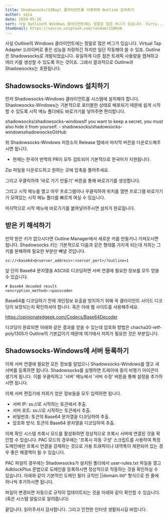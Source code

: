 ```yaml
---
title: Shadowsocks(V2Ray) 클라이언트를 사용하여 Outline 접속하기
author: seia
date: 2020-05-16
sort: 사실 Outline의 Windows 클라이언트에는 정말로 많은 버그가 있습니다. Virtu...
thumbnail: https://source.unsplash.com/random/1100x0
---
```


사실 Outline의 Windows 클라이언트에는 정말로 많은 버그가 있습니다. Virtual Tap Adapter 드라이버로 좋은 성능을 자랑하긴 하지만 일단 작동해야 쓸 수 있죠. Outline은 Shadowsocks로 개발되었습니다. 유일하게 다른 점은 트래픽 사용량을 캡쳐하고 여러 키를 생성할 수 있도록 하는 것이죠. 그래서 결과적으로 Outline과 Shadowsocks는 호환됩니다.



## Shadowsocks-Windows 설치하기

먼저 Shadowsocks-Windows 클라이언트를 시스템에 설치해야 합니다. Shadowsocks-Windows는 기본적으로 포터블한 상태로 배포되기 때문에 쉽게 시작할 수 있도록 시작 메뉴 폴더에도 바로가기를 넣어주면 편리합니다.

shadowsocks/shadowsocks-windowsIf you want to keep a secret, you must also hide it from yourself. - shadowsocks/shadowsocks-windowsshadowsocksGitHub

위 Shadowsocks-Windows 저장소의 Release 탭에서 마지막 버전을 다운로드해주시면 됩니다.

- 현재는 한국어 번역의 PR이 모두 검토되어 기본적으로 한국어가 지원됩니다.




Zip 파일을 다운로드하고 원하는 곳에 압축을 풀어주세요.



그리고 우클릭하여 '바로 가기 만들기' 버튼을 통해 바로가기를 생성합니다.



그리고 시작 메뉴를 열고 아무 프로그램이나 우클릭하여 위치를 열면 프로그램 바로가기가 모여있는 시작 메뉴 폴더를 빠르게 여실 수 있습니다.



마지막으로 시작 메뉴에 바로가기를 붙여넣어주시면 설치가 완료됩니다.



## 받은 키 해석하기

만약 받은 키가 없으시다면 Outline Manager에서 새로운 키를 만들거나 가져오시면 됩니다. Shadowsocks 키는 기본적으로 다음과 같은 형태를 가지게 되는데 저희는 그 키를 분해하여 필요한 부분만 빼낼 것입니다.

```
ss://<base64>@<server_address>:<server_port>/?outline=1
```

앞 단의 Base64 문자열을 ASCII로 디코딩하면 서버 연결에 필요한 정보를 모두 얻을 수 있습니다.

```
# Base64 decoded result
<encryption_method>:<passcode>
```

Base64를 디코딩하기 전에 개인정보 유출을 방지하기 위해 꼭 클라이언트 사이드 디코딩이 보장되는지 확인하셔야 합니다. 혹은 아래 웹 사이트를 사용해주세요.

https://opinionatedgeek.com/Codecs/Base64Decoder

디코딩이 완료되면 아래와 같은 결과를 얻을 수 있는데 암호화 방법은 chacha20-ietf-poly1305가 Outline의 기본값이기 때문에 여기에서 저희가 필요한 것은 <passcode> 부분입니다.



## Shadowsocks-Windows에 서버 등록하기

이제 서버 연결에 필요한 모든 정보를 알았으니 Shadowsocks-Windows를 열고 새 서버를 등록하면 됩니다. Shadowsocks를 실행하면 트레이에 종이 비행기 아이콘이 생기게 됩니다. 이를 우클릭하고 '서버' 메뉴에서 '서버 수정' 버튼을 통해 설정을 추가하시면 됩니다.



이제 서버 편집기에 저희가 얻은 정보들을 모두 입력하면 됩니다.

- 서버 IP: ss://로 시작하는 토큰에서 추출.
- 서버 포트: ss://로 시작하는 토큰에서 추출.
- 비밀번호: 토큰의 Base64 문자열을 디코딩하여 추출.
- 암호화 방식: 토큰의 Base64 문자열을 디코딩하여 추출.




이제 확인 시스템 프록시 모드를 활성화하면 정상적으로 프록시 서버에 연결된 것을 확인할 수 있습니다. PAC 모드의 경우에는 '프록시 자동 구성' 스크립트를 사용하여 특정 도메인에만 프록시 연결을 강제하는 것으로 가용 트래픽이나 대역폭이 제한되어 있는 경우 좋은 해결책이 될 수 있습니다.



PAC 파일의 경우에는 Shadowsocks가 설치된 폴더에서 user-rules.txt 파일을 열고 AdblockPlus 문법으로 도메인을 등록하시면 정상적으로 작동하는 것을 확인하실 수 있습니다. 아래와 같이 기본적인 도메인 필터 규칙인 ||domain.tld^ 형식으로 한 줄에 하나씩 추가하시면 됩니다.



파일이 변경되면 자동으로 규칙이 업데이트되는 것을 아래와 같이 확인할 수 있습니다. (혹은 시스템 알림으로 알려줍니다)



끝입니다. 읽어주셔서 감사합니다. 그리고 안전한 인터넷 생활되시길 바랍니다.


